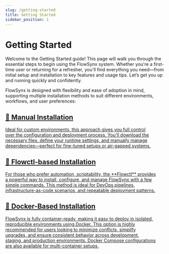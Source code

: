 ```yaml
---
slug: /getting-started
title: Getting Started
sidebar_position: 1
---
```


# Getting Started

Welcome to the Getting Started guide! This page will walk you through the essential steps to begin using the FlowSynx system. 
Whether you're a first-time user or returning for a refresher, you'll find everything you need—from initial setup and 
installation to key features and usage tips. Let’s get you up and running quickly and confidently.

FlowSynx is designed with flexibility and ease of adoption in mind, supporting multiple installation methods to suit 
different environments, workflows, and user preferences:

<section class="row list_node_modules-@docusaurus-theme-classic-lib-theme-DocCategoryGeneratedIndexPage-styles-module">
	<article class="col col--6 margin-bottom--lg">
		<a class="card padding--lg cardContainer_node_modules-@docusaurus-theme-classic-lib-theme-DocCard-styles-module" href="/docs/getting-started/manual-installation">
			<h2 class="text--truncate cardTitle_node_modules-@docusaurus-theme-classic-lib-theme-DocCard-styles-module" title="Manual Installation">
      📄️ Manual Installation
      </h2>
			<p class="text--truncate cardDescription_node_modules-@docusaurus-theme-classic-lib-theme-DocCard-styles-module">
        Ideal for custom environments, this approach gives you full control <br />
        over the configuration and deployment process. You'll download the <br />
        necessary files, define your runtime settings, and manually manage <br />
        dependencies—perfect for fine-tuned setups or air-gapped systems.
      </p>
		</a>
	</article>
	<article class="col col--6 margin-bottom--lg">
		<a class="card padding--lg cardContainer_node_modules-@docusaurus-theme-classic-lib-theme-DocCard-styles-module" href="/docs/getting-started/flowctl-based-installation">
			<h2 class="text--truncate cardTitle_node_modules-@docusaurus-theme-classic-lib-theme-DocCard-styles-module" title="FlowCtl-based Installation">
      📄️ Flowctl-based Installation
      </h2>
			<p class="text--truncate cardDescription_node_modules-@docusaurus-theme-classic-lib-theme-DocCard-styles-module">
      For those who prefer automation, scriptability, the **Flowctl** provides<br />
      a powerful way to install, configure, and manage FlowSynx with a few<br />
      simple commands. This method is ideal for DevOps pipelines,<br />
      infrastructure-as-code scenarios, and repeatable deployment patterns.
      </p>
		</a>
	</article>
	<article class="col col--6 margin-bottom--lg">
		<a class="card padding--lg cardContainer_node_modules-@docusaurus-theme-classic-lib-theme-DocCard-styles-module" href="/docs/getting-started/service-invocation-api">
			<h2 class="text--truncate cardTitle_node_modules-@docusaurus-theme-classic-lib-theme-DocCard-styles-module" title="Docker-Based Installation">
      📄️ Docker-Based Installation
      </h2>
			<p class="text--truncate cardDescription_node_modules-@docusaurus-theme-classic-lib-theme-DocCard-styles-module">
      FlowSynx is fully container-ready, making it easy to deploy in isolated, <br />
      reproducible environments using Docker. This option is highly <br />
      recommended for users looking to minimize conflicts, simplify <br />
      upgrades, and ensure consistent behavior across development, <br />
      staging, and production environments. Docker Compose configurations <br />
      are also available for multi-container setups.
      </p>
		</a>
	</article>
</section>
